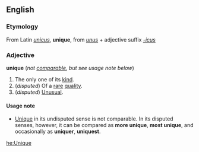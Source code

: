 ==English==
===Etymology===
From Latin ''[[unicus]]'', '''unique''', from ''[[unus]]'' + adjective suffix ''[[-icus]]''
===Adjective===
'''unique''' (''not [[comparable]], but see usage note below'')

#The only one of its [[kind]].
#(''disputed'') Of a [[rare]] [[quality]].
#(''disputed'') [[Unusual]].

====Usage note====
*[[Unique]] in its undisputed sense is not comparable.  In its disputed senses, however, it can be compared as '''more unique''', '''most unique''',  and occasionally as '''uniquer''', '''uniquest'''.

[[he:Unique]]